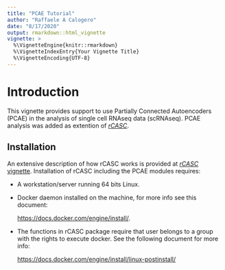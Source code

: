 ```yaml
---
title: "PCAE Tutorial"
author: "Raffaele A Calogero"
date: "8/17/2020"
output: rmarkdown::html_vignette
vignette: >
  %\VignetteEngine{knitr::rmarkdown}
  %\VignetteIndexEntry{Your Vignette Title}
  %\VignetteEncoding{UTF-8}
---
```


# Introduction

This vignette provides support to use Partially Connected Autoencoders (PCAE) in the analysis of single cell RNAseq data (scRNAseq).
PCAE analysis was added as extention of [*rCASC*](https://pubmed.ncbi.nlm.nih.gov/31494672/).


## Installation

An extensive description of how rCASC works is provided at [*rCASC* vignette](https://kendomaniac.github.io/rCASC/articles/rCASC_vignette.html). Installation of rCASC including the PCAE modules requires:

- A workstation/server running 64 bits Linux.

- Docker daemon installed on the machine, for more info see this document:

    [https://docs.docker.com/engine/install/](https://docs.docker.com/engine/install/).

- The functions in rCASC package require that user belongs to a group with the rights to execute docker. See the following document for more info: 

    [https://docs.docker.com/engine/install/linux-postinstall/](https://docs.docker.com/engine/install/linux-postinstall/)




